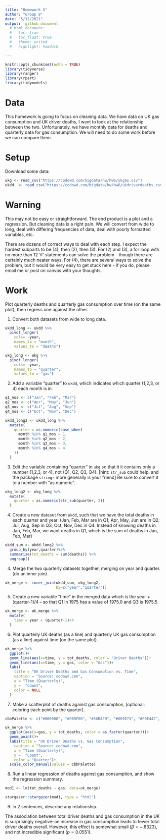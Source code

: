 ```yaml
---
title: "Homework 5"
author: "Group 8"
date: "5/12/2021"
output:  github_document
  # html_document:
  #   toc: true
  #   toc_float: true
  #   theme: united
  #   highlight: haddock

---
```


```r
knitr::opts_chunk$set(echo = TRUE)
library(tidyverse)
library(ranger)
library(rpart)
library(tidymodels)
```

# Data

This homework is going to focus on cleaning data. We have data on UK gas consumption and UK driver deaths, I want to look at the relationship between the two. Unfortunately, we have monthly data for deaths and quarterly data for gas consumption. We will need to do some work before we can compare them.

# Setup

Download some data:
```r
ukg <- read_csv("https://codowd.com/bigdata/hw/hw6/ukgas.csv")
ukdd  <- read_csv("https://codowd.com/bigdata/hw/hw6/ukdriverdeaths.csv")
```

# Warning

This may not be easy or straightforward. The end product is a plot and a regression. But cleaning data is a right pain. We will convert from wide to long, deal with differing frequencies of data, deal with poorly formatted variables, etc. 

There are dozens of correct ways to deal with each step. I expect the hardest subparts to be (4), then (2), then (3). For (2) and (3), a for loop with no more than 12 'if' statements can solve the problem -- though there are certainly much neater ways. For (4), there are several ways to solve the problem, but it would be very easy to get stuck here - if you do, please email me or post on canvas with your thoughts. 

# Work

Plot quarterly deaths and quarterly gas consumption over time (on the same plot), then regress one against the other.

1. Convert both datasets from wide to long data. 

```r
ukdd_long <- ukdd %>%
  pivot_longer(
    cols= -year,
    names_to = "month",
    values_to = "deaths")

ukg_long <- ukg %>%
  pivot_longer(
    cols= -year,
    names_to = "quarter",
    values_to = "gas")
```

2. Add a variable "quarter" to `ukdd`, which indicates which quarter (1,2,3, or 4) each month is in. 

```r
q1_mos <- c("Jan", "Feb", "Mar")
q2_mos <- c("Apr", "May", "Jun")
q3_mos <- c("Jul", "Aug", "Sep")
q4_mos <- c("Oct", "Nov", "Dec")

ukdd_long2 <- ukdd_long %>%
  mutate(
    quarter = as.numeric(case_when(
      month %in% q1_mos ~ 1, 
      month %in% q2_mos ~ 2,
      month %in% q3_mos ~ 3,
      month %in% q4_mos ~ 4
    ))
  )
```

3. Edit the variable containing "quarter" in `ukg` so that it it contains only a number (1,2,3, or 4), not (Q1, Q2, Q3, Q4). [hint: `str_sub` could help, and the package `stringr` more generally is your friend] Be sure to convert it to a number with "as.numeric". 

```r
ukg_long2 <- ukg_long %>%
  mutate(
    quarter = as.numeric(str_sub(quarter, 2))
  )
```

4. Create a new dataset from `ukdd`, such that we have the total deaths in each quarter and year. (Jan, Feb, Mar are in Q1; Apr, May, Jun are in Q2; Jul, Aug, Sep in Q3; Oct, Nov, Dec in Q4. Instead of knowing deaths in Jan, Feb, Mar, we want deaths in Q1, which is the sum of deaths in Jan, Feb, Mar)

```r
ukdd_sum <- ukdd_long2 %>%
  group_by(year,quarter)%>%
  summarize(tot_deaths = sum(deaths)) %>%
  ungroup()
```

4. Merge the two quarterly datasets together, merging on year and quarter. (do an inner join)

```r
uk_merge <- inner_join(ukdd_sum, ukg_long2, 
                       by=c("year","quarter"))
```

5. Create a new variable "time" in the merged data which is the year + (quarter-1)/4 -- so that Q1 in 1975 has a value of 1975.0 and Q3 is 1975.5. 

```r
uk_merge <- uk_merge %>%
  mutate(
    time = year + (quarter-1)/4
  )
```

6. Plot quarterly UK deaths (as a line) and quarterly UK gas consumption (as a line) against time (on the same plot). 

```r
uk_merge %>%
  ggplot()+
  geom_line(aes(x=time, y = tot_deaths, color = "Driver Deaths"))+
  geom_line(aes(x=time, y = gas, color = "Gas"))+
  labs(
    title = "UK Driver Deaths and Gas Consumption vs. Time",
    caption = "Source: codowd.com",
    x = "Time (Quarterly)",
    y =  "Count",
    color = NULL
  )
```

7. Make a scatterplot of deaths against gas consumption, (optional: coloring each point by the quarter). 

```r
cbbPalette <- c("#000000", "#E69F00", "#56B4E9", "#009E73", "#F0E442", "#0072B2", "#D55E00", "#CC79A7")
```

```r
uk_merge %>%
  ggplot(aes(x=gas, y = tot_deaths, color = as.factor(quarter)))+
  geom_point()+
  labs(title = "UK Driver Deaths vs. Gas Consumption",
    caption = "Source: codowd.com",
    x = "Time (Quarterly)",
    y =  "Count",
    color = "Quarter")+
  scale_color_manual(values = cbbPalette)
```


8. Run a linear regression of deaths against gas consumption, and show the regression summary. 

```r
mod1 <- lm(tot_deaths ~ gas, data=uk_merge)

stargazer::stargazer(mod1, type = "html")
```

9. In 2 sentences, describe any relationship. 

The association between total driver deaths and gas consumption in the UK is surprisingly negative--an increase in gas consumption leads to fewer total driver deaths overall. However, this effect is somewhat small ($\beta=-.8323$), and not incredible significant ($p=0.0551$).  
